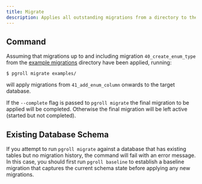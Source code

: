 ```yaml
---
title: Migrate
description: Applies all outstanding migrations from a directory to the target database.
---
```


## Command

Assuming that migrations up to and including migration `40_create_enum_type` from the [example migrations](https://github.com/xataio/pgroll/tree/main/examples) directory have been applied, running:

```
$ pgroll migrate examples/
```

will apply migrations from `41_add_enum_column` onwards to the target database.

If the `--complete` flag is passed to `pgroll migrate` the final migration to be applied will be completed. Otherwise the final migration will be left active (started but not completed).

## Existing Database Schema

If you attempt to run `pgroll migrate` against a database that has existing tables but no migration history, the command will fail with an error message. In this case, you should first run `pgroll baseline` to establish a baseline migration that captures the current schema state before applying any new migrations.
